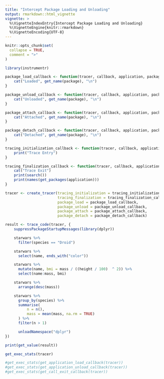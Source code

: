 ```yaml
---
title: "Intercept Package Loading and Unloading"
output: rmarkdown::html_vignette
vignette: >
  %\VignetteIndexEntry{Intercept Package Loading and Unloading}
  %\VignetteEngine{knitr::rmarkdown}
  %\VignetteEncoding{UTF-8}
---
```


```r
knitr::opts_chunk$set(
  collapse = TRUE,
  comment = ">"
)
```

```r
library(instrumentr)
```

```r

package_load_callback <- function(tracer, callback, application, package) {
    cat("Loaded", get_name(package), "\n")
}

package_unload_callback <- function(tracer, callback, application, package) {
    cat("Unloaded", get_name(package), "\n")
}

package_attach_callback <- function(tracer, callback, application, package) {
    cat("Attached", get_name(package), "\n")
}

package_detach_callback <- function(tracer, callback, application, package) {
    cat("Detached", get_name(package), "\n")
}

tracing_initialization_callback <- function(tracer, callback, application) {
    print("Trace Entry")
}

tracing_finalization_callback <- function(tracer, callback, application) {
    cat("Trace Exit")
    print(search())
    print(names(get_packages(application)))
}

tracer <- create_tracer(tracing_initialization = tracing_initialization_callback,
                        tracing_finalization = tracing_finalization_callback,
                        package_load = package_load_callback,
                        package_unload = package_unload_callback,
                        package_attach = package_attach_callback,
                        package_detach = package_detach_callback)
```

```r
result <- trace_code(tracer, {
    suppressPackageStartupMessages(library(dplyr))

    starwars %>%
      filter(species == "Droid")

    starwars %>%
      select(name, ends_with("color"))

    starwars %>%
      mutate(name, bmi = mass / ((height / 100)  ^ 2)) %>%
      select(name:mass, bmi)

    starwars %>%
      arrange(desc(mass))

    starwars %>%
      group_by(species) %>%
      summarise(
          n = n(),
          mass = mean(mass, na.rm = TRUE)
      ) %>%
      filter(n > 1)

      unloadNamespace("dplyr")
})

print(get_value(result))

get_exec_stats(tracer)

#get_exec_stats(get_application_load_callback(tracer))
#get_exec_stats(get_application_unload_callback(tracer))
#get_exec_stats(get_call_exit_callback(tracer))
```
